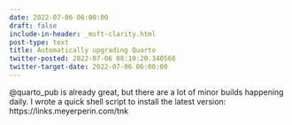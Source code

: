 ```yaml
---
date: 2022-07-06 06:00:00
draft: false
include-in-header: _msft-clarity.html
post-type: text
title: Automatically upgrading Quarto
twitter-posted: 2022-07-06 08:10:20.340568
twitter-target-date: 2022-07-06 06:00:00
---
```

@quarto_pub is already great, but there are a lot of minor builds happening daily. I wrote a quick shell script to install the latest version: https://links.meyerperin.com/tnk